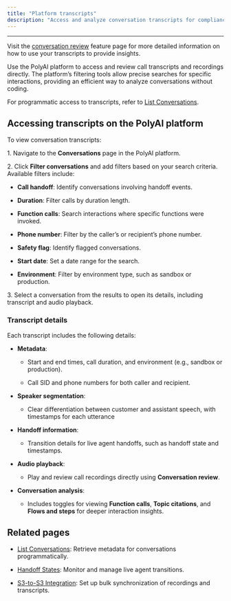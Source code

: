 ```yaml
---
title: "Platform transcripts"
description: "Access and analyze conversation transcripts for compliance, quality assurance, and reporting."
---
```


***

<Note>Visit the [conversation review](/analytics/conversation-review) feature page for more detailed information on how to use your transcripts to provide insights.</Note>

Use the PolyAI platform to access and review call transcripts and recordings directly. The platform’s filtering tools allow precise searches for specific interactions, providing an efficient way to analyze conversations without coding.

For programmatic access to transcripts, refer to [List Conversations](./conversations-api/list-conversations).

## Accessing transcripts on the PolyAI platform

To view conversation transcripts:

1\. Navigate to the **Conversations** page in the PolyAI platform.

2\. Click **Filter conversations** and add filters based on your search criteria. Available filters include:

* &#x20;**Call handoff**: Identify conversations involving handoff events.

* &#x20;**Duration**: Filter calls by duration length.

* &#x20;**Function calls**: Search interactions where specific functions were invoked.

* &#x20;**Phone number**: Filter by the caller’s or recipient’s phone number.

* &#x20;**Safety flag**: Identify flagged conversations.

* &#x20;**Start date**: Set a date range for the search.

* &#x20;**Environment**: Filter by environment type, such as sandbox or production.

3\. Select a conversation from the results to open its details, including transcript and audio playback.

### Transcript details

Each transcript includes the following details:

* **Metadata**:

  * Start and end times, call duration, and environment (e.g., sandbox or production).

  * Call SID and phone numbers for both caller and recipient.

* **Speaker segmentation**:

  * Clear differentiation between customer and assistant speech, with timestamps for each utterance&#x20;

* **Handoff information**:

  * Transition details for live agent handoffs, such as handoff state and timestamps.

* &#x20;**Audio playback**:

  * &#x20;Play and review call recordings directly using **Conversation review**.

* &#x20;**Conversation analysis**:

  * &#x20;Includes toggles for viewing **Function calls**, **Topic citations**, and **Flows and steps** for deeper interaction insights.

## Related pages

* &#x20;[List Conversations](list-conversations): Retrieve metadata for conversations programmatically.

* &#x20;[Handoff States](handoff-states): Monitor and manage live agent transitions.

* [S3-to-S3 Integration](s3-to-s3): Set up bulk synchronization of recordings and transcripts.